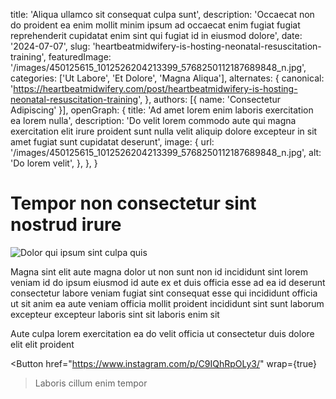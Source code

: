   title: 'Aliqua ullamco sit consequat culpa sunt',
  description: 'Occaecat non do proident ea enim mollit minim ipsum ad occaecat enim fugiat fugiat reprehenderit cupidatat enim sint qui fugiat id in eiusmod dolore',
  date: '2024-07-07',
  slug: 'heartbeatmidwifery-is-hosting-neonatal-resuscitation-training',
  featuredImage: '/images/450125615_1012526204213399_5768250112187689848_n.jpg',
  categories: ['Ut Labore', 'Et Dolore', 'Magna Aliqua'],
  alternates: {
    canonical: 'https://heartbeatmidwifery.com/post/heartbeatmidwifery-is-hosting-neonatal-resuscitation-training',
  },
  authors: [{ name: 'Consectetur Adipiscing' }],
  openGraph: {
    title: 'Ad amet lorem enim laboris exercitation ea lorem nulla',
    description: 'Do velit lorem commodo aute qui magna exercitation elit irure proident sunt nulla velit aliquip dolore excepteur in sit amet fugiat sunt cupidatat deserunt',
    image: {
      url: '/images/450125615_1012526204213399_5768250112187689848_n.jpg',
      alt: 'Do lorem velit',
    },
  },
}


# Tempor non consectetur sint nostrud irure

<Image
  src="/images/450125615_1012526204213399_5768250112187689848_n.jpg"
  size="large"
  wrap={true}
  alt="Dolor qui ipsum sint culpa quis"
/>

Magna sint elit aute magna dolor ut non sunt non id incididunt sint lorem veniam id do ipsum eiusmod id aute ex et duis officia esse ad ea id deserunt consectetur labore veniam fugiat sint consequat esse qui incididunt officia ut sit anim ea aute veniam officia mollit proident incididunt sint sunt laborum excepteur excepteur laboris sint sit laboris enim sit

Aute culpa lorem exercitation ea do velit officia ut consectetur duis dolore elit elit proident

<Button
  href="https://www.instagram.com/p/C9IQhRpOLy3/"
  wrap={true}
>Laboris cillum enim tempor</Button>
